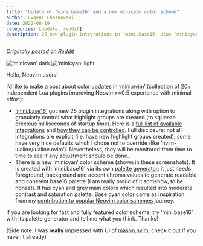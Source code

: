 ```yaml
---
title: "Update of 'mini.base16' and a new minicyan color scheme"
author: Evgeni Chasnovski
date: 2022-08-19
categories: [update, reddit]
description: 25 new plugin integrations in 'mini.base16' plus 'minicyan' colorscheme
---
```


*Originally [posted on Reddit](https://www.reddit.com/r/neovim/comments/wsboke/mininvim_color_updates_25_new_plugin_integrations/)*

!['minicyan' dark](2022-08-19-update-mini-nvim-colors-minicyan/demo-dark.png)
!['minicyan' light](2022-08-19-update-mini-nvim-colors-minicyan/demo-light.png)

Hello, Neovim users!

I'd like to make a post about color updates in ['mini.nvim'](https://github.com/nvim-mini/mini.nvim) (collection of 20+ independent Lua plugins improving Neovim>=0.5 experience with minimal effort):

- ['mini.base16'](https://github.com/nvim-mini/mini.nvim/blob/main/readmes/mini-base16.md) got new 25 plugin integrations along with option to granularly control what highlight groups are created (to squeeze precious milliseconds of startup time). Here is a [full list of available integrations](https://github.com/nvim-mini/mini.nvim/blob/cc8d6bca1be014c865d99f19882bfc2549c8484e/doc/mini.txt#L1027-L1056) and [how they can be controlled](https://github.com/nvim-mini/mini.nvim/blob/cc8d6bca1be014c865d99f19882bfc2549c8484e/doc/mini.txt#L1159-L1175). Full disclosure: not all integrations are explicit (i.e. have new highlight groups created); some have very nice defaults which I chose not to override (like 'nvim-lualine/lualine.nvim'). Nevertheless, they will be monitored from time to time to see if any adjustment should be done.
- There is a new 'minicyan' color scheme (shown in these screenshots). It is created with 'mini.base16' via its own [palette generator](https://github.com/nvim-mini/mini.nvim/blob/c1866193e1660fc02a2bc09c69e653d251b69b33/doc/mini.txt#L1114): it just needs foreground, background and accent chroma values to generate readable and coherent base16 palette (I am really proud of it somehow, to be honest). It has cyan and grey main colors which resulted into moderate contrast and saturation palette. Base cyan color came as inspiration from my [contribution to popular Neovim color schemes](https://echasnovski.com/blog/2022-07-20-i-contributed-to-toprated-neovim-color-schemes.html) journey.

If you are looking for fast and fully featured color scheme, try 'mini.base16' with its palette generator and tell me what you think. Thanks!

(Side note: I was **really** impressed with UI of [mason.nvim](https://github.com/mason-org/mason.nvim); check it out if you haven't already)
